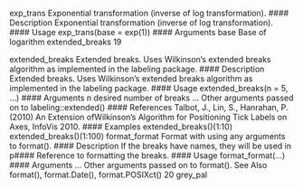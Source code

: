 

exp_trans Exponential transformation (inverse of log transformation).
#### Description
Exponential transformation (inverse of log transformation).
#### Usage
exp_trans(base = exp(1))
#### Arguments
base Base of logarithm
extended_breaks 19



extended_breaks Extended breaks. Uses Wilkinson’s extended breaks algorithm as implemented
in the labeling package.
#### Description
Extended breaks. Uses Wilkinson’s extended breaks algorithm as implemented in the labeling
package.
#### Usage
extended_breaks(n = 5, ...)
#### Arguments
n desired number of breaks
... Other arguments passed on to labeling::extended()
#### References
Talbot, J., Lin, S., Hanrahan, P. (2010) An Extension ofWilkinson’s Algorithm for Positioning Tick
Labels on Axes, InfoVis 2010.
#### Examples
extended_breaks()(1:10)
extended_breaks()(1:100)
format_format Format with using any arguments to format().
#### Description
If the breaks have names, they will be used in p#### Reference to formatting the breaks.
#### Usage
format_format(...)
#### Arguments
... Other arguments passed on to format().
See Also
format(), format.Date(), format.POSIXct()
20 grey_pal

